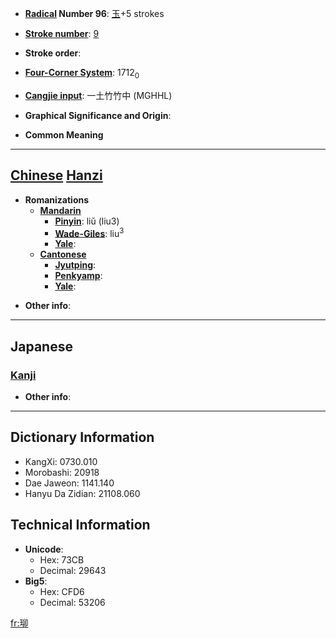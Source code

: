 * '''[[Wiktionary:Chinese radical index| Radical]] Number 96''': [[Wiktionary:Chinese radical index 玉|玉]]+5 strokes

* '''[[Wiktionary:Chinese total strokes index|Stroke number]]''': [[Wiktionary:Chinese total strokes index 9|9]]

* '''Stroke order''': 

* '''[[Wiktionary:Chinese four corner index|Four-Corner System]]''': 1712<sub>0</sub>

* '''[[Wiktionary:Chinese Cangjie index|Cangjie input]]''': 一土竹竹中 (MGHHL)

* '''Graphical Significance and Origin''': 

* '''Common Meaning'''

----

== [[Chinese]] [[Hanzi]] ==

* '''Romanizations'''
** '''[[Mandarin]]'''
*** '''[[Pinyin]]''': liǔ (liu3)
*** '''[[Wade-Giles]]''': liu<sup>3</sup>
*** '''[[Yale]]''': 
** '''[[Cantonese]]'''
*** '''[[Jyutping]]''':
*** '''[[Penkyamp]]''': 
*** '''[[Yale]]''': 

* '''Other info''': 

----

==Japanese==
===[[Kanji]]===
{{kanji|on readings=[[りゅう]] (ryū), [[る]] (ru)|kun readings=[[いし]] (ishi)}}

* '''Other info''':  

----

== Dictionary Information ==

* KangXi: 0730.010
* Morobashi: 20918
* Dae Jaweon: 1141.140
* Hanyu Da Zidian: 21108.060

== Technical Information ==

* '''Unicode''':
** Hex: 73CB
** Decimal: 29643
* '''Big5''':
** Hex: CFD6
** Decimal: 53206

[[fr:珋]]